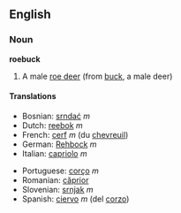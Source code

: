 ==English==

===Noun===
'''roebuck'''

# A male [[roe deer]] (from [[buck]], a male deer)

====Translations====
{{top}}
*Bosnian: [[srndać]] ''m''
*Dutch: [[reebok]] ''m''
*French: [[cerf]] ''m'' (du [[chevreuil]])
*German: [[Rehbock]] ''m''
*Italian: [[capriolo]] ''m''
{{mid}}
*Portuguese: [[corço]] ''m''
*Romanian: [[căprior]]
*Slovenian: [[srnjak]] ''m''
*Spanish: [[ciervo]] ''m'' (del [[corzo]])
{{bottom}}